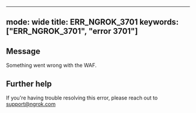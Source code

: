 
---
mode: wide
title: ERR_NGROK_3701
keywords: ["ERR_NGROK_3701", "error 3701"]
---

## Message
Something went wrong with the WAF.




## Further help
If you're having trouble resolving this error, please reach out to [support@ngrok.com](mailto:support@ngrok.com?subject=Help%20with%20ERR_NGROK_3701)

